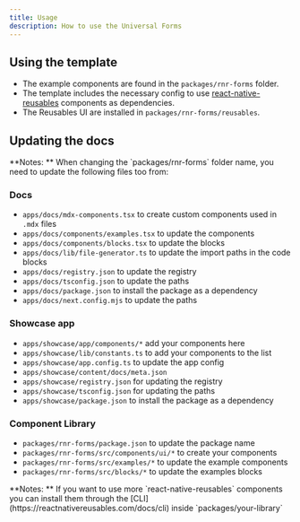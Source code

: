```yaml
---
title: Usage
description: How to use the Universal Forms
---
```


## Using the template

- The example components are found in the `packages/rnr-forms` folder.
- The template includes the necessary config to use [react-native-reusables](https://reactnativereusables.com) components as dependencies.
- The Reusables UI are installed in `packages/rnr-forms/reusables`.

## Updating the docs

<Callout>
  **Notes: ** When changing the `packages/rnr-forms` folder name, you need to update the
  following files too from:
</Callout>

### Docs

- `apps/docs/mdx-components.tsx` to create custom components used in `.mdx` files
- `apps/docs/components/examples.tsx` to update the components
- `apps/docs/components/blocks.tsx` to update the blocks
- `apps/docs/lib/file-generator.ts` to update the import paths in the code blocks
- `apps/docs/registry.json` to update the registry
- `apps/docs/tsconfig.json` to update the paths
- `apps/docs/package.json` to install the package as a dependency
- `apps/docs/next.config.mjs` to update the paths

### Showcase app

- `apps/showcase/app/components/*` add your components here
- `apps/showcase/lib/constants.ts` to add your components to the list
- `apps/showcase/app.config.ts` to update the app config
- `apps/showcase/content/docs/meta.json`
- `apps/showcase/registry.json` for updating the registry
- `apps/showcase/tsconfig.json` for updating the paths
- `apps/showcase/package.json` to install the package as a dependency

### Component Library

- `packages/rnr-forms/package.json` to update the package name
- `packages/rnr-forms/src/components/ui/*` to create your components
- `packages/rnr-forms/src/examples/*` to update the example components
- `packages/rnr-forms/src/blocks/*` to update the examples blocks

<Callout>
  **Notes: ** If you want to use more `react-native-reusables` components you can install them
  through the [CLI](https://reactnativereusables.com/docs/cli) inside `packages/your-library`
</Callout>
